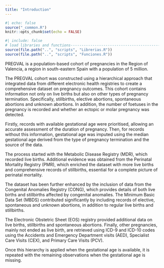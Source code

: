 ```yaml
---
title: "Introduction"
---
```


```r
#| echo: false
source("_common.R")
knitr::opts_chunk$set(echo = FALSE)

```

```r
#| include: false
# load libraries and functions-----------------------------------------------
source(file.path("..", "scripts", "Librerias.R"))
source(file.path("..", "scripts", "Funciones.R"))

```

PREGVAL is a population-based cohort of pregnancies in the Region of Valencia, a region in south-eastern Spain with a population of 5 million.

The PREGVAL cohort was constructed using a hierarchical approach that integrated data from different electronic health registries to create a comprehensive dataset on pregnancy outcomes. This cohort contains information not only on live births but also on other types of pregnancy termination. Specifically, stillbirths, elective abortions, spontaneous abortions and unknown abortions. In addition, the number of foetuses in the pregnancy is recorded and whether an ectopic or molar pregnancy was detected.

Firstly, records with available gestational age were prioritised, allowing an accurate assessment of the duration of pregnancy. Then, for records without this information, gestational age was imputed using the median gestational age derived from the type of pregnancy termination and the source of the data.

The process started with the Metabolic Disease Registry (MDR), which recorded live births. Additional evidence was obtained from the Perinatal Mortality Registry (PMR), which enriched the dataset with more live births and comprehensive records of stillbirths, essential for a complete picture of perinatal mortality.

The dataset has been further enhanced by the inclusion of data from the Congenital Anomalies Registry (CONG), which provides details of both live births and stillbirths affected by congenital anomalies. The Minimum Basic Data Set (MBDS) contributed significantly by including records of elective, spontaneous and unknown abortions, in addition to regular live births and stillbirths.

The Electronic Obstetric Sheet (EOS) registry provided additional data on live births, stillbirths and spontaneous abortions. Finally, other pregnancies, mainly not ended as live birth, are retrieved using ICD-9 and ICD-10 codes using the Accidents and Emergency Department visits (AED), Specialist Care Visits (CEX), and Primary Care Visits (PCV).

Once this hierarchy is applied when the gestational age is available, it is repeated with the remaining observations when the gestational age is missing.

<div class="tocify-extend-page" data-unique="tocify-extend-page" style="height: 0;"></div>
